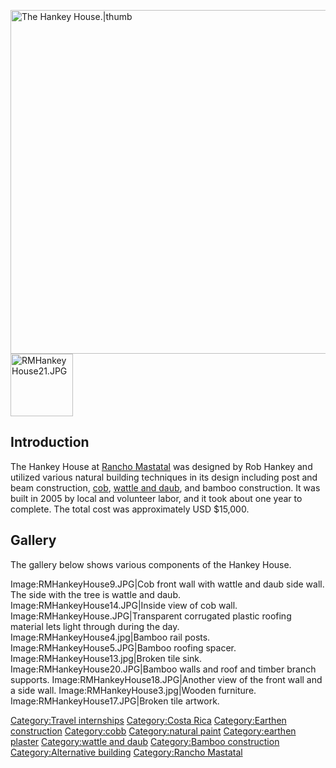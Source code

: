 [[File:RMHankeyHouse8.JPG|550px|The Hankey House.|thumb]]
[[File:RMHankeyHouse21.JPG|100px|thumb|left]]

== Introduction ==
The Hankey House at [[Rancho Mastatal]] was designed by Rob Hankey and utilized various natural building techniques in its design including post and beam construction, [[cob]], [[wattle and daub]], and bamboo construction. It was built in 2005 by local and volunteer labor, and it took about one year to complete. The total cost was approximately USD $15,000.

== Gallery ==
The gallery below shows various components of the Hankey House.

<gallery widths=300 caption="Hankey House Components">
Image:RMHankeyHouse9.JPG|Cob front wall with wattle and daub side wall. The side with the tree is wattle and daub.
Image:RMHankeyHouse14.JPG|Inside view of cob wall.
Image:RMHankeyHouse.JPG|Transparent corrugated plastic roofing material lets light through during the day.
Image:RMHankeyHouse4.jpg|Bamboo rail posts.
Image:RMHankeyHouse5.JPG|Bamboo roofing spacer.
Image:RMHankeyHouse13.jpg|Broken tile sink.
Image:RMHankeyHouse20.JPG|Bamboo walls and roof and timber branch supports.
Image:RMHankeyHouse18.JPG|Another view of the front wall and a side wall.
Image:RMHankeyHouse3.jpg|Wooden furniture.
Image:RMHankeyHouse17.JPG|Broken tile artwork.
</gallery>

[[Category:Travel internships]]
[[Category:Costa Rica]]
[[Category:Earthen construction]]
[[Category:cobb]]
[[Category:natural paint]]
[[Category:earthen plaster]]
[[Category:wattle and daub]]
[[Category:Bamboo construction]]
[[Category:Alternative building]]
[[Category:Rancho Mastatal]]